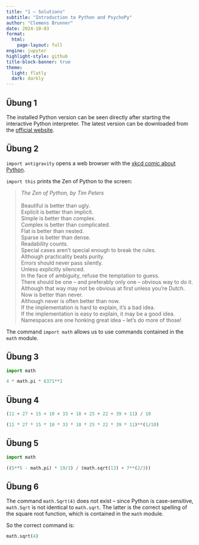 ```yaml
---
title: "1 – Solutions"
subtitle: "Introduction to Python and PsychoPy"
author: "Clemens Brunner"
date: 2024-10-03
format:
  html:
    page-layout: full
engine: jupyter
highlight-style: github
title-block-banner: true
theme:
  light: flatly
  dark: darkly
---
```


## Übung 1

The installed Python version can be seen directly after starting the interactive Python interpreter. The latest version can be downloaded from the [official website](https://www.python.org/).


## Übung 2

`import antigravity` opens a web browser with the [xkcd comic about Python](https://xkcd.com/353/).

`import this` prints the Zen of Python to the screen:

> | *The Zen of Python, by Tim Peters*
> |
> | Beautiful is better than ugly.
> | Explicit is better than implicit.
> | Simple is better than complex.
> | Complex is better than complicated.
> | Flat is better than nested.
> | Sparse is better than dense.
> | Readability counts.
> | Special cases aren't special enough to break the rules.
> | Although practicality beats purity.
> | Errors should never pass silently.
> | Unless explicitly silenced.
> | In the face of ambiguity, refuse the temptation to guess.
> | There should be one -- and preferably only one -- obvious way to do it.
> | Although that way may not be obvious at first unless you're Dutch.
> | Now is better than never.
> | Although never is often better than \textbf{right} now.
> | If the implementation is hard to explain, it's a bad idea.
> | If the implementation is easy to explain, it may be a good idea.
> | Namespaces are one honking great idea -- let's do more of those!

The command `import math` allows us to use commands contained in the `math` module.


## Übung 3

```python
import math

4 * math.pi * 6371**2
```


## Übung 4

```python
(11 + 27 + 15 + 10 + 33 + 18 + 25 + 22 + 39 + 11) / 10
```

```python
(11 * 27 * 15 * 10 * 33 * 18 * 25 * 22 * 39 * 11)**(1/10)
```


## Übung 5

```python
import math

((5**5 - math.pi) * 19/3) / (math.sqrt(13) + 7**(2/3))
```


## Übung 6

The command `math.Sqrt(4)` does not exist – since Python is case-sensitive, `math.Sqrt` is not identical to `math.sqrt`. The latter is the correct spelling of the square root function, which is contained in the `math` module.

So the correct command is:

```python
math.sqrt(4)
```
